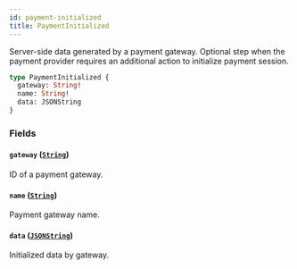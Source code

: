 ```yaml
---
id: payment-initialized
title: PaymentInitialized
---
```


Server-side data generated by a payment gateway. Optional step when the payment provider requires an additional action to initialize payment session.

```graphql
type PaymentInitialized {
  gateway: String!
  name: String!
  data: JSONString
}
```

### Fields

#### `gateway` ([`String`](../../../developer/api-reference/scalars/string))

ID of a payment gateway.

#### `name` ([`String`](../../../developer/api-reference/scalars/string))

Payment gateway name.

#### `data` ([`JSONString`](../../../developer/api-reference/scalars/jsonstring))

Initialized data by gateway.
